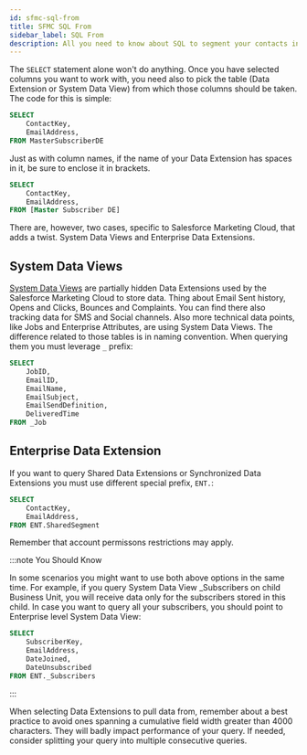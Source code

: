```yaml
---
id: sfmc-sql-from
title: SFMC SQL From
sidebar_label: SQL From
description: All you need to know about SQL to segment your contacts in SFMC
---
```



<LeadText content='All you need to know about SQL to segment your contacts in SFMC.' />

The `SELECT` statement alone won't do anything. Once you have selected columns you want to work with, you need also to pick the table (Data Extension or System Data View) from which those columns should be taken. The code for this is simple:

```sql {4}
SELECT
    ContactKey,
    EmailAddress,
FROM MasterSubscriberDE
```

Just as with column names, if the name of your Data Extension has spaces in it, be sure to enclose it in brackets.

```sql {4}
SELECT
    ContactKey,
    EmailAddress,
FROM [Master Subscriber DE]
```

There are, however, two cases, specific to Salesforce Marketing Cloud, that adds a twist. System Data Views and Enterprise Data Extensions.

## System Data Views

[System Data Views](sfmc-sql-system-data-views.mdx) are partially hidden Data Extensions used by the Salesforce Marketing Cloud to store data. Thing about Email Sent history, Opens and Clicks, Bounces and Complaints. You can find there also tracking data for SMS and Social channels. Also more technical data points, like Jobs and Enterprise Attributes, are using System Data Views. The difference related to those tables is in naming convention. When querying them you must leverage `_` prefix:

```sql {8}
SELECT
    JobID,
    EmailID,
    EmailName,
    EmailSubject,
    EmailSendDefinition,
    DeliveredTime
FROM _Job
```

## Enterprise Data Extension

If you want to query Shared Data Extensions or Synchronized Data Extensions you must use different special prefix, `ENT.`:

```sql {4}
SELECT
    ContactKey,
    EmailAddress,
FROM ENT.SharedSegment
```

Remember that account permissons restrictions may apply.

:::note You Should Know

In some scenarios you might want to use both above options in the same time. For example, if you query System Data View _Subscribers on child Business Unit, you will receive data only for the subscribers stored in this child. In case you want to query all your subscribers, you should point to Enterprise level System Data View:

```sql {6}
SELECT
    SubscriberKey,
    EmailAddress,
    DateJoined,
    DateUnsubscribed
FROM ENT._Subscribers
```

:::

When selecting Data Extensions to pull data from, remember about a best practice to avoid ones spanning a cumulative field width greater than 4000 characters. They will badly impact performance of your query. If needed, consider splitting your query into multiple consecutive queries.